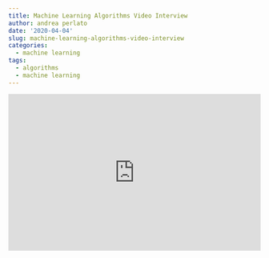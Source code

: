 ```yaml
---
title: Machine Learning Algorithms Video Interview
author: andrea perlato
date: '2020-04-04'
slug: machine-learning-algorithms-video-interview
categories:
  - machine learning
tags:
  - algorithms
  - machine learning
---
```

<style>
body {
text-align: justify}
.rwd-video {
    height: 0;
    overflow: hidden;
    padding-bottom: 56.25%;
    padding-top: 30px;
    position: relative;
}
.rwd-video iframe,
.rwd-video object,
.rwd-video embed {
    height: 100%;
    left: 0;
    position: absolute;
    top: 0;
    width: 100%;
}
</style>

<div class="rwd-video">
<iframe width="560" height="315" src="https://www.youtube.com/embed/ALAawRf29O0" frameborder="0" allow="accelerometer; autoplay; encrypted-media; gyroscope; picture-in-picture" allowfullscreen></iframe></div>










